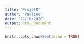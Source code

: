 ```yaml
---
title: "ProjetR"
author: "Pauline"
date: "22/10/2020"
output: html_document
---
```


```r
knitr::opts_chunk$set(echo = TRUE)
```


